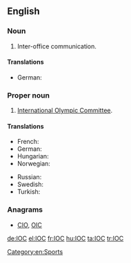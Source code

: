 {{also|ìoc|íoc|IoC}}

==English==

===Noun===
{{en-noun}}

# {{context|business|lang=en}} Inter-office communication.

====Translations====
{{trans-top|initialism of inter-office communication}}
{{trans-mid}}
{{trans-bottom}}

{{trans-top|initialism of inversion of control}}
* German: {{t|de|Inversion of Control|f}}
{{trans-mid}}
{{trans-bottom}}

===Proper noun===
{{en-proper noun}}

# [[w:International Olympic Committee|International Olympic Committee]].

====Translations====
{{trans-top|initialism of International Olympic Committee}}
* French: {{t+|fr|CIO}}
* German: {{t+|de|IOK}}
* Hungarian: {{t+|hu|NOB}}
* Norwegian: {{t|no|IOK}}
{{trans-mid}}
* Russian: {{t|ru|МОК|m}} {{qualifier|Междунаро́дный олимпи́йский комите́т}}
* Swedish: {{t+|sv|IOK}}
* Turkish: {{t|tr|UOK}}
{{trans-bottom}}

===Anagrams===
* [[CIO#English|CIO]], [[OIC#English|OIC]]

[[Category:en:Sports]]

[[de:IOC]]
[[el:IOC]]
[[fr:IOC]]
[[hu:IOC]]
[[ta:IOC]]
[[tr:IOC]]